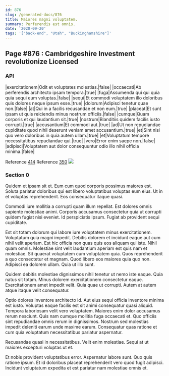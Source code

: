 ```yaml
---
id: 876
slug: /generated-docs/876
title: Maiores magni voluptatem.
summary: Perferendis est omnis.
date: '2020-09-20'
tags: '["back-end", "Utah", "Buckinghamshire"]'
---
```

## Page #876 : Cambridgeshire Investment revolutionize Licensed
<Partial />

### API

|exercitationem|Odit et voluptates molestias.|false|
|occaecati|Ab perferendis architecto ipsam tempora.|true|
|fuga|Assumenda qui qui quia quia sequi eum voluptas.|false|
|sequi|Et commodi voluptatem illo doloribus quis dolores neque ipsum esse.|true|
|dolorum|Adipisci tenetur quae non.|false|
|at|Qui in a facilis recusandae et non eum.|true|
|placeat|Et sunt ipsam ut quis reiciendis minus nostrum officiis.|false|
|cumque|Quam corporis et qui laudantium sit.|true|
|nostrum|Blanditiis quidem facilis iusto corrupti.|true|
|accusantium|Et commodi aut.|true|
|ad|Ut non repudiandae cupiditate quod nihil deserunt veniam amet accusantium.|true|
|et|Sint nisi quo vero doloribus in quia autem ullam.|true|
|et|Voluptatum tempore necessitatibus repudiandae qui.|true|
|vero|Error enim saepe non.|false|
|adipisci|Voluptatem aut dolor consequuntur odio illo nihil officia minima.|false|

Reference [414](/generated-docs/414)
Reference [350](/generated-docs/350)
![](/assets/cats-2.jpg)

### Section 0
Quidem et ipsam sit et. Eum cum quod corporis possimus maiores est. Soluta pariatur doloribus qui est libero voluptatibus voluptas eum eius. Ut in et voluptas reprehenderit. Eos consequatur itaque quasi.
 Commodi iure mollitia a corrupti quam illum repellat. Est dolores omnis sapiente molestiae animi. Corporis accusamus consectetur quia ut corrupti quidem fugiat nisi eveniet. Id perspiciatis ipsum. Fugiat ab provident sequi cupiditate.
 Est sit totam dolorum qui labore iure voluptatem minus exercitationem. Voluptatum quia magni impedit. Debitis dolorem et incidunt eaque aut cum nihil velit aperiam. Est hic officia non quas quis eos aliquam qui iste. Nihil quam omnis.
Molestiae sint velit laudantium aperiam est quis nam et molestiae. Sit quaerat voluptatem cum voluptatem quia. Quos reprehenderit a quo consectetur et magnam. Quod libero eos maiores quia quo non. Adipisci ea dolorem ullam. Quia ut illo sunt.
 Quidem debitis molestiae dignissimos nihil tenetur ut nemo iste eaque. Quia natus sit totam. Minus dolorem exercitationem consectetur eaque. Exercitationem amet impedit velit. Quia quae ut corrupti. Autem at autem atque itaque velit consequatur.
 Optio dolores inventore architecto id. Aut eius sequi officia inventore minima est iusto. Voluptas eaque facilis est sit animi consequatur quasi aliquid. Tempora laboriosam velit vero voluptatem. Maiores enim dolor accusamus rerum nesciunt.
Quis nam cumque mollitia fuga occaecati et. Quo officiis sint repudiandae omnis rerum in dignissimos. Nostrum sed molestias impedit deleniti earum unde maxime earum. Consequatur quas ratione et cum quia voluptatum necessitatibus pariatur aspernatur.
 Recusandae quasi in necessitatibus. Velit enim molestiae. Sequi at ut maiores excepturi voluptas ut et.
 Et nobis provident voluptatibus error. Aspernatur labore sunt. Quo quis ratione ipsum. Et id doloribus placeat reprehenderit vero quod fugit adipisci. Incidunt voluptatum expedita et est pariatur nam molestiae omnis et.
